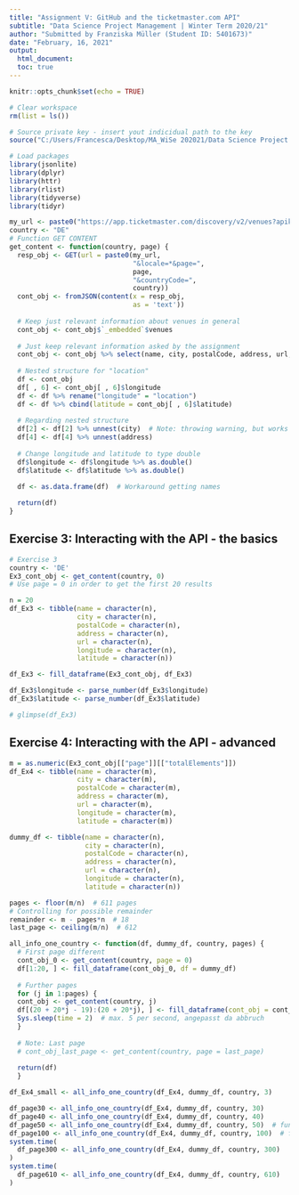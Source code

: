 ```yaml
---
title: "Assignment V: GitHub and the ticketmaster.com API"
subtitle: "Data Science Project Management | Winter Term 2020/21"
author: "Submitted by Franziska Müller (Student ID: 5401673)"
date: "February, 16, 2021"
output: 
  html_document:
  toc: true
---
```

  
```r
knitr::opts_chunk$set(echo = TRUE)
```

```r
# Clear workspace
rm(list = ls())

# Source private key - insert yout indicidual path to the key
source("C:/Users/Francesca/Desktop/MA_WiSe 202021/Data Science Project Management/Assignments/key_ticketmaster.R")
```

```r
# Load packages
library(jsonlite) 
library(dplyr)
library(httr)
library(rlist)
library(tidyverse)
library(tidyr)
```

```r
my_url <- paste0("https://app.ticketmaster.com/discovery/v2/venues?apikey=", key)
country <- "DE"
# Function GET CONTENT
get_content <- function(country, page) {
  resp_obj <- GET(url = paste0(my_url, 
                               "&locale=*&page=", 
                               page, 
                               "&countryCode=", 
                               country))
  cont_obj <- fromJSON(content(x = resp_obj, 
                               as = 'text'))
  
  # Keep just relevant information about venues in general 
  cont_obj <- cont_obj$`_embedded`$venues
  
  # Just keep relevant information asked by the assignment
  cont_obj <- cont_obj %>% select(name, city, postalCode, address, url, location)
  
  # Nested structure for "location"
  df <- cont_obj
  df[ , 6] <- cont_obj[ , 6]$longitude
  df <- df %>% rename("longitude" = "location")
  df <- df %>% cbind(latitude = cont_obj[ , 6]$latitude)
  
  # Regarding nested structure
  df[2] <- df[2] %>% unnest(city)  # Note: throwing warning, but works - keep it
  df[4] <- df[4] %>% unnest(address)
  
  # Change longitude and latitude to type double
  df$longitude <- df$longitude %>% as.double()
  df$latitude <- df$latitude %>% as.double()
  
  df <- as.data.frame(df)  # Workaround getting names

  return(df)
}

```

## Exercise 3: Interacting with the API - the basics

```r
# Exercise 3 
country <- 'DE'
Ex3_cont_obj <- get_content(country, 0)
# Use page = 0 in order to get the first 20 results

n = 20
df_Ex3 <- tibble(name = character(n),
                 city = character(n),
                 postalCode = character(n),
                 address = character(n),
                 url = character(n),
                 longitude = character(n),
                 latitude = character(n))

df_Ex3 <- fill_dataframe(Ex3_cont_obj, df_Ex3)

df_Ex3$longitude <- parse_number(df_Ex3$longitude)
df_Ex3$latitude <- parse_number(df_Ex3$latitude)

# glimpse(df_Ex3)
```

## Exercise 4: Interacting with the API - advanced

```r

m = as.numeric(Ex3_cont_obj[["page"]][["totalElements"]])
df_Ex4 <- tibble(name = character(m),
                 city = character(m),
                 postalCode = character(m),
                 address = character(m),
                 url = character(m),
                 longitude = character(m),
                 latitude = character(m))

dummy_df <- tibble(name = character(n),
                   city = character(n),
                   postalCode = character(n),
                   address = character(n),
                   url = character(n),
                   longitude = character(n),
                   latitude = character(n))

pages <- floor(m/n)  # 611 pages
# Controlling for possible remainder
remainder <- m - pages*n  # 18 
last_page <- ceiling(m/n)  # 612

all_info_one_country <- function(df, dummy_df, country, pages) {
  # First page different
  cont_obj_0 <- get_content(country, page = 0)
  df[1:20, ] <- fill_dataframe(cont_obj_0, df = dummy_df)
  
  # Further pages
  for (j in 1:pages) {
  cont_obj <- get_content(country, j)
  df[(20 + 20*j - 19):(20 + 20*j), ] <- fill_dataframe(cont_obj = cont_obj, df = dummy_df)
  Sys.sleep(time = 2)  # max. 5 per second, angepasst da abbruch
  }
  
  # Note: Last page
  # cont_obj_last_page <- get_content(country, page = last_page)
  
  return(df)
  }

df_Ex4_small <- all_info_one_country(df_Ex4, dummy_df, country, 3)

df_page30 <- all_info_one_country(df_Ex4, dummy_df, country, 30)
df_page40 <- all_info_one_country(df_Ex4, dummy_df, country, 40)
df_page50 <- all_info_one_country(df_Ex4, dummy_df, country, 50)  # funktionierte schonamal nicht, dann aber wieder
df_page100 <- all_info_one_country(df_Ex4, dummy_df, country, 100)  # funktioniert manchmal 
system.time(
  df_page300 <- all_info_one_country(df_Ex4, dummy_df, country, 300)
)
system.time(
  df_page610 <- all_info_one_country(df_Ex4, dummy_df, country, 610)
)

```